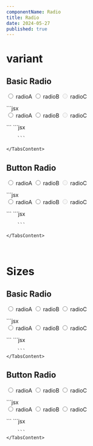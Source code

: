 ```yaml
---
componentName: Radio
title: Radio
date: 2024-05-27
published: true
---
```


# variant

## Basic Radio

<Preview>
    <form>
        <div className="flex items-center">
            <div className="flex items-center gap-3">
                <label className="radio radio-basic">
                    <input type="radio" name="radio-1" className="radio-icon" />
                    <span className="radio-label">radioA</span>
                </label>
                <label className="radio radio-basic">
                    <input type="radio" name="radio-1" className="radio-icon" />
                    <span className="radio-label">radioB</span>
                </label>
                <label className="radio radio-basic">
                    <input type="radio" name="radio-1" className="radio-icon" disabled />
                    <span className="radio-label">radioC</span>
                </label>
            </div>
        </div>
    </form>
</Preview>
<CodeTabs>
    <TabsContent value="html">
        ```jsx
        <form>
            <div class="flex items-center">
                <div class="flex items-center gap-3">
                    <label class="radio radio-basic">
                        <input type="radio" name="radio-1" class="radio-icon" />
                        <span class="radio-label">radioA</span>
                    </label>
                    <label class="radio radio-basic">
                        <input type="radio" name="radio-1" class="radio-icon" />
                        <span class="radio-label">radioB</span>
                    </label>
                    <label class="radio radio-basic">
                        <input type="radio" name="radio-1" class="radio-icon" disabled />
                        <span class="radio-label">radioC</span>
                    </label>
                </div>
            </div>
        </form>
        ```
    </TabsContent>
    <TabsContent value="react">
        ```jsx

        ```

    </TabsContent>

</CodeTabs>

## Button Radio

<Preview>
    <form>
        <div className="flex items-center">
            <div className="flex items-center gap-3">
                <label className="radio radio-button">
                    <input type="radio" name="radio-2" className="radio-icon" />
                    <span className="radio-label">radioA</span>
                </label>
                <label className="radio radio-button">
                    <input type="radio" name="radio-2" className="radio-icon" />
                    <span className="radio-label">radioB</span>
                </label>
                <label className="radio radio-button">
                    <input type="radio" name="radio-2" className="radio-icon" disabled />
                    <span className="radio-label">radioC</span>
                </label>
            </div>
        </div>
    </form>
</Preview>
<CodeTabs>
    <TabsContent value="html">
        ```jsx
        <form>
            <div class="flex items-center">
                <div class="flex items-center gap-3">
                    <label class="radio radio-button">
                        <input type="radio" name="radio-2" class="radio-icon" />
                        <span class="radio-label">radioA</span>
                    </label>
                    <label class="radio radio-button">
                        <input type="radio" name="radio-2" class="radio-icon" />
                        <span class="radio-label">radioB</span>
                    </label>
                    <label class="radio radio-button">
                        <input type="radio" name="radio-2" class="radio-icon" disabled />
                        <span class="radio-label">radioC</span>
                    </label>
                </div>
            </div>
        </form>
        ```
    </TabsContent>
    <TabsContent value="react">
        ```jsx

        ```

    </TabsContent>

</CodeTabs>

<br />

# Sizes

## Basic Radio

<Preview>
    <form>
        <div className="flex items-center">
            <div className="flex items-center gap-3">
                <label className="radio radio-basic radio-lg">
                    <input type="radio" name="radio-3" className="radio-icon" />
                    <span className="radio-label">radioA</span>
                </label>
                <label className="radio radio-basic radio-md">
                    <input type="radio" name="radio-3" className="radio-icon" />
                    <span className="radio-label">radioB</span>
                </label>
                <label className="radio radio-basic radio-sm">
                    <input type="radio" name="radio-3" className="radio-icon" />
                    <span className="radio-label">radioC</span>
                </label>
            </div>
        </div>
    </form>
</Preview>
<CodeTabs>
    <TabsContent value="html">
        ```jsx
        <form>
            <div class="flex items-center">
                <div class="flex items-center gap-3">
                    <label class="radio radio-basic radio-lg">
                        <input type="radio" name="radio-3" class="radio-icon" />
                        <span class="radio-label">radioA</span>
                    </label>
                    <label class="radio radio-basic radio-md">
                        <input type="radio" name="radio-3" class="radio-icon" />
                        <span class="radio-label">radioB</span>
                    </label>
                    <label class="radio radio-basic radio-sm">
                        <input type="radio" name="radio-3" class="radio-icon" />
                        <span class="radio-label">radioC</span>
                    </label>
                </div>
            </div>
        </form>
        ```
    </TabsContent>
    <TabsContent value="react">
        ```jsx

        ```
    </TabsContent>

</CodeTabs>

## Button Radio

<Preview>
    <form>
        <div className="flex items-center">
            <div className="flex items-center gap-3">
                <label className="radio radio-button radio-lg">
                    <input type="radio" name="radio-4" className="radio-icon" />
                    <span className="radio-label">radioA</span>
                </label>
                <label className="radio radio-button radio-md">
                    <input type="radio" name="radio-4" className="radio-icon" />
                    <span className="radio-label">radioB</span>
                </label>
                <label className="radio radio-button radio-sm">
                    <input type="radio" name="radio-4" className="radio-icon" />
                    <span className="radio-label">radioC</span>
                </label>
            </div>
        </div>
    </form>
</Preview>
<CodeTabs>
    <TabsContent value="html">
        ```jsx
        <form>
            <div class="flex items-center">
                <div class="flex items-center gap-3">
                    <label class="radio radio-button radio-lg">
                        <input type="radio" name="radio-4" class="radio-icon" />
                        <span class="radio-label">radioA</span>
                    </label>
                    <label class="radio radio-button radio-md">
                        <input type="radio" name="radio-4" class="radio-icon" />
                        <span class="radio-label">radioB</span>
                    </label>
                    <label class="radio radio-button radio-sm">
                        <input type="radio" name="radio-4" class="radio-icon" />
                        <span class="radio-label">radioC</span>
                    </label>
                </div>
            </div>
        </form>
        ```
    </TabsContent>
    <TabsContent value="react">
        ```jsx

        ```
    </TabsContent>

</CodeTabs>
